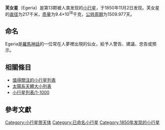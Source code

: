 {{Infobox Planet | discovery=yes | physical_characteristics = yes | bgcolour=#FFFFC0 |
name=芙女星 [[File:Egeria_symbol_(bold).svg|24px]]
| discoverer=[[安尼巴萊·德·加斯帕里斯|安尼巴萊·德·加斯帕里斯]]
| discovered=1850年11月2日
| alt_names=芙女星
| mp_category=[[小行星帶|主帶]]
| orbit_ref=<ref name=jpldata>{{cite web|date=2008-11-04|title=JPL Small-Body Database Browser: 13 Egeria|url=http://ssd.jpl.nasa.gov/sbdb.cgi?sstr=13|accessdate=2008-11-25|archive-date=2021-01-28|archive-url=https://web.archive.org/web/20210128215639/https://ssd.jpl.nasa.gov/sbdb.cgi?sstr=13|dead-url=no}}</ref>
| epoch=204年7月14日（[[儒略日|JD]] 2453200.5）
| semimajor=385.336 [[Giga|G]]m (2.576 [[天文單位|AU]])
| perihelion=352.719 Gm (2.358 AU)
| aphelion=417.953 Gm (2.794 AU)
| eccentricity=0.085
| period=1509.977 [[日|日]] (4.13 [[儒略年|a]])
| inclination=16.540[[角度|°]]
| asc_node=43.305°
| arg_peri=81.401°
| mean_anomaly=339.787°
| avg_speed=18.56 km/s
| dimensions=207.6 km ([[IRAS|IRAS]])<ref name=jpldata/> (217×196 km)
| mass=1.63{{e|19}} [[公斤|kg]]<ref name=Baer>
{{cite web
  |year=2008
  |title=Recent Asteroid Mass Determinations
  |publisher=Personal Website
  |author=Jim Baer
  |url=http://home.earthlink.net/~jimbaer1/astmass.txt
  |accessdate=2008-11-28
  |archive-url=https://www.webcitation.org/6HxBzMsli?url=http://home.earthlink.net/~jimbaer1/astmass.txt
  |archive-date=2013-07-08
  |dead-url=yes
  }}
</ref>
| density=3.46±0.79 g/[[立方厘米|cm³]]<ref name=Baer/>
| surface_grav=~0.0580 m/s²
| escape_velocity=~0.1098 km/s
| rotation=0.2935 d<ref>{{cite web |url=http://www.astrosurf.com/aude-old/map_files/AstVarMAP01-2003.htm |title=Lightcurves and map data on numbered asteroids N° 1 to 52225 |accessdate=2008-11-03 |publisher=AstroSurf |archiveurl=https://web.archive.org/web/20051127063200/http://www.astrosurf.com/aude-old/map_files/AstVarMAP01-2003.htm |archivedate=2005-11-27 |deadurl=yes }}</ref><br>(7.045 h)<ref name=jpldata/>
| spectral_type=[[G-型小行星|G-型小行星]]<ref name=jpldata/>
| magnitude = 9.71 to 12.46<ref>[[視星等|視星等]] 9.71 (2061-Nov-06) to 12.46 (1990-Mar-12) [http://ssd.jpl.nasa.gov/horizons.cgi?find_body=1&body_group=sb&sstr=13 JPL Horizons] {{Wayback|url=http://ssd.jpl.nasa.gov/horizons.cgi?find_body=1&body_group=sb&sstr=13 |date=20210501223953 }} daily output for 1950 to 2099</ref>
| abs_magnitude=6.74<ref name=jpldata/>
| albedo=0.083<ref name=jpldata/><ref>{{cite web |url=http://www.psi.edu/pds/archive/astdata04/simps04/diamalb.tab |title=Asteroid Data Archive |accessdate=2008-11-03 |publisher=Planetary Science Institute |archiveurl=https://web.archive.org/web/20060623213811/http://www.psi.edu/pds/archive/astdata04/simps04/diamalb.tab |archivedate=2006-06-23 |deadurl=yes }}</ref>
| single_temperature=~174 [[熱力學溫標|K]]}}

'''芙女星'''（Egeria）是第13颗被人类发现的[[小行星|小行星]]，于1850年11月2日发现。芙女星的[[直径|直径]]为217千米，[[质量|质量]]为9.4×10<sup>18</sup>千克，[[公转周期|公转周期]]为1509.977天。

==命名==
Egeria是[[羅馬神話|羅馬神話]]的一位常在人夢裡出現的仙女，給予人警告、建議、忠告或預示。

== 相關條目 ==
{{portal|太陽系|Solar system.jpg}}

* [[值得關注的小行星列表|值得關注的小行星列表]]
* [[太陽系天體大小列表|太陽系天體大小列表]]
* [[小行星列表/1-1000|小行星列表/1-1000]]

== 參考文獻 ==
{{reflist}}

{{小天體}}
{{Minor Planet Number|(12)[[凱神星|凱神星]]|(14)[[司寧星|司寧星]]}}

[[Category:小行星带天体|Category:小行星带天体]]
[[Category:已命名小行星|Category:已命名小行星]]
[[Category:1850年发现的小行星|Category:1850年发现的小行星]]